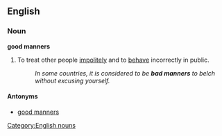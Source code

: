 ==English==

===Noun===
'''good manners'''

# {{pluralonly}}To treat other people [[impolitely]] and to [[behave]] incorrectly in public.
#:''In some countries, it is considered to be '''bad manners''' to belch without excusing yourself.''

====Antonyms====
*[[good manners]]

[[Category:English nouns]]